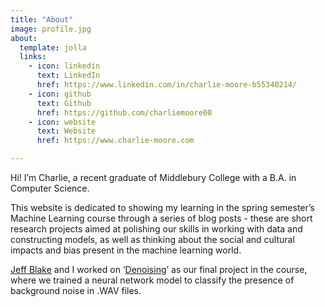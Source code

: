 ```yaml
---
title: "About"
image: profile.jpg
about:
  template: jolla
  links:
    - icon: linkedin
      text: LinkedIn
      href: https://www.linkedin.com/in/charlie-moore-b55340214/
    - icon: github
      text: Github
      href: https://github.com/charliemoore00
    - icon: website
      text: Website
      href: https://www.charlie-moore.com

---
```


Hi! I'm Charlie, a recent graduate of Middlebury College with a B.A. in Computer Science.

This website is dedicated to showing my learning in the spring semester's Machine Learning course through a series of blog posts - these are short research projects aimed at polishing our skills in working with data and constructing models, as well as thinking about the social and cultural impacts and bias present in the machine learning world.

[Jeff Blake](https://github.com/jblake05) and I worked on '[Denoising](https://charliemoore00.github.io/posts/denoising-final-project/)' as our final project in the course, where we trained a neural network model to classify the presence of background noise in .WAV files.